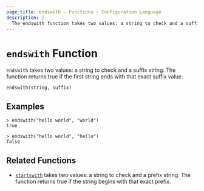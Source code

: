 ```yaml
---
page_title: endswith - Functions - Configuration Language
description: |-
  The endswith function takes two values: a string to check and a suffix string. It returns true if the first string ends with that exact suffix value.
---
```


# `endswith` Function

`endswith` takes two values: a string to check and a suffix string. The function returns true if the first string ends with that exact suffix value.

```hcl
endswith(string, suffix)
```

## Examples

```
> endswith("hello world", "world")
true

> endswith("hello world", "hello")
false
```

## Related Functions

- [`startswith`](/language/functions/startswith) takes two values: a string to check and a prefix string. The function returns true if the string begins with that exact prefix.
